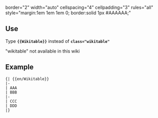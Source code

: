 border="2" width="auto" cellspacing="4" cellpadding="3" rules="all" style="margin:1em 1em 1em 0; border:solid 1px #AAAAAA;"
<noinclude>
==Use==
Type '''<code><nowiki>{{</nowiki>Wikitable<nowiki>}}</nowiki></code>''' instead of '''<code>class="wikitable"</code>'''

"wikitable" not available in this wiki

==Example==
<pre>
{| {{en/Wikitable}}
|-
| AAA
| BBB
|-
| CCC
| DDD
|}
</pre>

</noinclude>